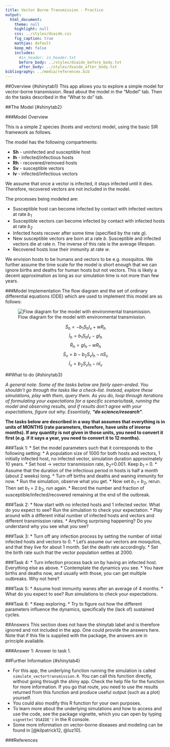 ---
title: Vector Borne Transmission - Practice
output:
  html_document:
    theme: null
    highlight: null
    css: ../styles/dsaide.css
    fig_caption: true
    mathjax: default 
    keep_md: false
    includes:
      #in_header: in_header.txt
      before_body: ../styles/dsaide_before_body.txt
      after_body: ../styles/dsaide_after_body.txt 
bibliography: ../media/references.bib
---

##Overview {#shinytab1}
This app allows you to explore a simple model for vector-borne transmission. Read about the model in the "Model" tab. Then do the tasks described in the "What to do" tab.


##The Model {#shinytab2}

###Model Overview

This is a simple 2 species (hosts and vectors) model, using the basic SIR framework as follows.

The model has the following compartments:  

* **Sh** - uninfected and susceptible host 
* **Ih** - infected/infectious hosts
* **Rh** - recovered/removed hosts
* **Sv** - susceptible vectors
* **Iv** - infected/infectious vectors

We assume that once a vector is infected, it stays infected until it dies. Therefore, recovered vectors are not included in the model.


The processes being modeled are:

* Susceptible host can become infected by contact with infected vectors at rate _b~1~_ 
* Susceptible vectors can become infected by contact with infected hosts at rate _b~2~_ 
* Infected hosts recover after some time (specified by the rate _g_). 
* New susceptible vectors are born at a rate _b_. Susceptible and infected vectors die at rate _n_. The inverse of this rate is the average lifespan. 
* Recovered hosts lose their immunity at rate _w_.

We envision hosts to be humans and vectors to be e.g. mosquitos. We further assume the time scale for the model is short enough that we can ignore births and deaths for human hosts but not vectors. This is likely a decent approximation as long as our simulation time is not more than few years.


###Model Implementation
The flow diagram and the set of ordinary differential equations (ODE) which are used to implement this model are as follows:

![Flow diagram for the model with environmental transmission.](../media/vectorbornemodel.png)


$$\dot S_h = - b_1 S_h I_v + w R_h$$ 
$$\dot I_h = b_1 S_h I_v  - g I_h$$ 
$$\dot R_h = g I_h - w R_h$$
$$\dot S_v =b - b_2 S_v I_h - n S_v$$ 
$$\dot I_v = b_2 S_v I_h  - n I_v$$ 



##What to do {#shinytab3}

_A general note: Some of the tasks below are fairly open-ended. You shouldn't go through the tasks like a check-list. Instead, explore these simulations, play with them, query them. As you do, loop through iterations of formulating your expectations for a specific scenario/task, running the model and observing results, and if results don't agree with your expectations, figure out why. Essentially, **"do science/research"**._ 

**The tasks below are described in a way that assumes that everything is in units of MONTHS (rate parameters, therefore, have units of inverse months). If any quantity is not given in those units, you need to convert it first (e.g. if it says a year, you need to convert it to 12 months).**

###Task 1: 
* Set the model parameters such that it corresponds to the following setting: 
    * A population size of 1000 for both hosts and vectors, 1 initially infected host, no infected vector, simulation duration approximately 10 years.
    * Set host -> vector transmission rate, _b~2~_=0.001. Keep _b~1~_ = 0.
    * Assume that the duration of the infectious period in hosts is half a month (about 2 weeks) long. 
    * Turn off births and deaths and waning immunity for now.
* Run the simulation, observe what you get. 
* Now set _b~1~_ = _b~2~_, rerun. Then set _b~1~_ = 2 _b~2~_, run again.
* Record the number and fraction of susceptible/infected/recovered remaining at the end of the outbreak.    

###Task 2: 
* Now start with no infected hosts and 1 infected vector. What do you expect to see? Run the simulation to check your expectation.
* Play around with a different initial number of infected hosts and vectors and different transmission rates.
* Anything surprising happening? Do you understand why you see what you see?

###Task 3: 
* Turn off any infection process by setting the number of initial infected hosts and vectors to 0. 
* Let's assume our vectors are mosquitos, and that they live for about 1 month. Set the death rate accordingly.
* Set the birth rate such that the vector population settles at 2000.

###Task 4: 
* Turn infection process back on by having an infected host. Everything else as above.
* Contemplate the dynamics you see. 
* You have births and deaths now, and usually with those, you can get multiple outbreaks. Why not here?

###Task 5: 
* Assume host immunity wanes after an average of 4 months. 
* What do you expect to see? Run simulations to check your expectations.

###Task 6: 
* Keep exploring. 
* Try to figure out how the different parameters influence the dynamics, specifically the (lack of) sustained cycles.


##Answers 
This section does not have the shinytab label and is therefore ignored and not included in the app. One could provide the answers here. Note that if this file is supplied with the package, the answers are in principle available.

###Answer 1: 
Answer to task 1.


##Further Information {#shinytab4}

* For this app, the underlying function running the simulation is called `simulate_vectortransmission.R`. You can call this function directly, without going through the shiny app. Check the help file for the function for more information. If you go that route, you need to use the results returned from this function and produce useful output (such as a plot) yourself. 
* You could also modify this R function for your own purposes.
* To learn more about the underlying simulations and how to access and use the code, see the package vignette, which you can open by typing `vignette('DSAIDE')` in the R console.
* Some more information on vector-borne diseases and modeling can be found in [@kilpatrick12, @luz10].


###References

